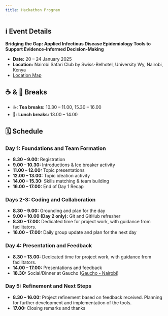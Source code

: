 ```yaml
---
title: Hackathon Program
---
```


## ℹ️ Event Details

**Bridging the Gap: Applied Infectious Disease Epidemiology Tools to Support Evidence-Informed Decision-Making**

- **Date:** 20 – 24 January 2025
- **Location:** Nairobi Safari Club by Swiss-Belhotel, University Wy, Nairobi, Kenya
- [Location Map](https://maps.app.goo.gl/nnbjmZAPkvvUXsog7)

## ☕ & 🍴 Breaks 
-  ☕️: **Tea breaks:** 10.30 – 11.00, 15.30 – 16.00
- 🍴: **Lunch breaks:** 13.00 – 14.00

## 🗓 Schedule

### Day 1: Foundations and Team Formation
- **8.30 – 9.00:** Registration
- **9.00 – 10.30:** Introductions & Ice breaker activity
- **11.00 – 12.00:** Topic presentations
- **12.00 – 13.00:** Topic ideation activity
- **14.00 – 15.30:** Skills matching & team building
- **16.00 – 17.00:** End of Day 1 Recap

### Days 2-3: Coding and Collaboration
- **8.30 – 9.00:** Grounding and plan for the day
- **9.00 – 10.00 (Day 2 only):** Git and GitHub refresher
- **8.30 – 17.00:** Dedicated time for project work, with guidance from facilitators.
- **16.00 – 17.00:** Daily group update and plan for the next day

### Day 4: Presentation and Feedback
- **8.30 – 13.00:** Dedicated time for project work, with guidance from facilitators.
- **14.00 – 17.00:** Presentations and feedback
- **18.30:** Social/Dinner at Gaucho ([Gaucho - Nairobi](https://fogogaucho.co.ke/))

### Day 5: Refinement and Next Steps
- **8.30 – 16.00:** Project refinement based on feedback received. Planning for further development and implementation of the tools.
- **17.00:** Closing remarks and thanks 

